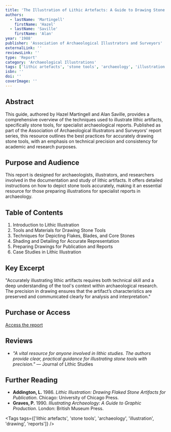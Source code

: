 ```yaml
---
title: 'The Illustration of Lithic Artefacts: A Guide to Drawing Stone Tools for Specialist Reports'
authors:
  - lastName: 'Martingell'
    firstName: 'Hazel'
  - lastName: 'Saville'
    firstName: 'Alan'
year: '1988'
publisher: 'Association of Archaeological Illustrators and Surveyors'
externalLink: ''
reviewsLink: ''
type: 'Report'
category: 'Archaeological Illustrations'
tags: ['lithic artefacts', 'stone tools', 'archaeology', 'illustration', 'drawing', 'reports']
isbn: ''
doi: ''
coverImage: ''
---
```


## Abstract

This guide, authored by Hazel Martingell and Alan Saville, provides a comprehensive overview of the techniques used to illustrate lithic artifacts, specifically stone tools, for specialist archaeological reports. Published as part of the Association of Archaeological Illustrators and Surveyors' report series, this resource outlines the best practices for accurately drawing stone tools, with an emphasis on technical precision and consistency for academic and research purposes.

## Purpose and Audience

This report is designed for archaeologists, illustrators, and researchers involved in the documentation and study of lithic artifacts. It offers detailed instructions on how to depict stone tools accurately, making it an essential resource for those preparing illustrations for specialist reports in archaeology.

## Table of Contents

1. Introduction to Lithic Illustration
2. Tools and Materials for Drawing Stone Tools
3. Techniques for Depicting Flakes, Blades, and Core Stones
4. Shading and Detailing for Accurate Representation
5. Preparing Drawings for Publication and Reports
6. Case Studies in Lithic Illustration

## Key Excerpt

"Accurately illustrating lithic artifacts requires both technical skill and a deep understanding of the tool's context within archaeological research. The precision in drawing ensures that the artifact’s characteristics are preserved and communicated clearly for analysis and interpretation."

## Purchase or Access

[Access the report](https://www.archaeologicalillustrators.org/publications)

## Reviews

- _"A vital resource for anyone involved in lithic studies. The authors provide clear, practical guidance for illustrating stone tools with precision."_ — Journal of Lithic Studies

## Further Reading

- **Addington, L.** 1986. _Lithic Illustration: Drawing Flaked Stone Artifacts for Publication_. Chicago: University of Chicago Press.
- **Graves, P.** 1990. _Illustrating Archaeology: A Guide to Graphic Production_. London: British Museum Press.

<Tags
  tags={['lithic artefacts', 'stone tools', 'archaeology', 'illustration', 'drawing', 'reports']}
/>
